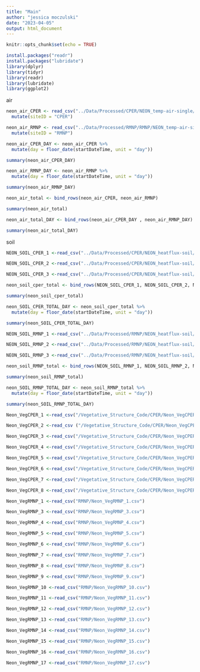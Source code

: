 ```yaml
---
title: "Main"
author: "jessica moczulski"
date: "2023-04-05"
output: html_document
---
```


```r
knitr::opts_chunk$set(echo = TRUE)
```

```r
install.packages("readr")
install.packages("lubridate")
library(dplyr)
library(tidyr)
library(readr) 
library(lubridate)
library(ggplot2)
```


air
```r
neon_air_CPER <- read_csv("../Data/Processed/CPER/NEON_temp-air-single/CPER_Sep_2017_Air_30min/NEON.D10.CPER.DP1.00002.001.000.030.030.SAAT_30min.2017-09.expanded.20221201T015159Z.csv") %>%
  mutate(siteID = "CPER")

neon_air_RMNP <- read_csv("../Data/Processed/RMNP/RMNP/NEON_temp-air-single/RMNP_Sep_2017_Air/NEON.D10.RMNP.DP1.00002.001.000.030.030.SAAT_30min.2017-09.basic.20221210T032125Z.csv") %>%
  mutate(siteID = "RMNP")
```

```r
neon_air_CPER_DAY <- neon_air_CPER %>%
  mutate(day = floor_date(startDateTime, unit = "day"))

summary(neon_air_CPER_DAY)

```
```r
neon_air_RMNP_DAY <- neon_air_RMNP %>%
  mutate(day = floor_date(startDateTime, unit = "day"))

summary(neon_air_RMNP_DAY)
```

```r
neon_air_total <- bind_rows(neon_air_CPER, neon_air_RMNP)

summary(neon_air_total)

```

```r
neon_air_total_DAY <- bind_rows(neon_air_CPER_DAY , neon_air_RMNP_DAY)

summary(neon_air_total_DAY)
```

soil
```r
NEON_SOIL_CPER_1 <-read_csv("../Data/Processed/CPER/NEON_heatflux-soil/NEON.D10.CPER.DP1.00040.001.2017-09.expanded.20230127T120753Z.RELEASE-2023/NEON.D10.CPER.DP1.00040.001.001.501.030.SHF_30min.2017-09.expanded.20221201T051650Z.csv")

NEON_SOIL_CPER_2 <-read_csv("../Data/Processed/CPER/NEON_heatflux-soil/NEON.D10.CPER.DP1.00040.001.2017-09.expanded.20230127T120753Z.RELEASE-2023/NEON.D10.CPER.DP1.00040.001.003.501.030.SHF_30min.2017-09.expanded.20221201T051650Z.csv")

NEON_SOIL_CPER_3 <-read_csv("../Data/Processed/CPER/NEON_heatflux-soil/NEON.D10.CPER.DP1.00040.001.2017-09.expanded.20230127T120753Z.RELEASE-2023/NEON.D10.CPER.DP1.00040.001.005.501.030.SHF_30min.2017-09.expanded.20221201T051650Z.csv")

```




```r

neon_soil_cper_total <- bind_rows(NEON_SOIL_CPER_1, NEON_SOIL_CPER_2, NEON_SOIL_CPER_3)

summary(neon_soil_cper_total)

```

```r

neon_SOIL_CPER_TOTAL_DAY <- neon_soil_cper_total %>%
  mutate(day = floor_date(startDateTime, unit = "day"))

summary(neon_SOIL_CPER_TOTAL_DAY)
```

```r
NEON_SOIL_RMNP_1 <-read_csv("../Data/Processed/RMNP/NEON_heatflux-soil/NEON.D10.RMNP.DP1.00040.001.2017-09.basic.20230127T120753Z.RELEASE-2023/NEON.D10.RMNP.DP1.00040.001.001.501.030.SHF_30min.2017-09.basic.20221210T040113Z.csv")

NEON_SOIL_RMNP_2 <-read_csv("../Data/Processed/RMNP/NEON_heatflux-soil/NEON.D10.RMNP.DP1.00040.001.2017-09.basic.20230127T120753Z.RELEASE-2023/NEON.D10.RMNP.DP1.00040.001.003.501.030.SHF_30min.2017-09.basic.20221210T040113Z.csv")

NEON_SOIL_RMNP_3 <-read_csv("../Data/Processed/RMNP/NEON_heatflux-soil/NEON.D10.RMNP.DP1.00040.001.2017-09.basic.20230127T120753Z.RELEASE-2023/NEON.D10.RMNP.DP1.00040.001.005.501.030.SHF_30min.2017-09.basic.20221210T040113Z.csv")
```



```r

neon_soil_RMNP_total <- bind_rows(NEON_SOIL_RMNP_1, NEON_SOIL_RMNP_2, NEON_SOIL_RMNP_3)

summary(neon_soil_RMNP_total)

```
```r

neon_SOIL_RMNP_TOTAL_DAY <- neon_soil_RMNP_total %>%
  mutate(day = floor_date(startDateTime, unit = "day"))

summary(neon_SOIL_RMNP_TOTAL_DAY)
```

```r

Neon_VegCPER_1 <-read_csv("/Vegetative_Structure_Code/CPER/Neon_VegCPER_1")  

Neon_VegCPER_2 <-read_csv ("/Vegetative_Structure_Code/CPER/Neon_VegCPER_2")

Neon_VegCPER_3 <-read_csv("/Vegetative_Structure_Code/CPER/Neon_VegCPER_3")

Neon_VegCPER_4 <-read_csv("/Vegetative_Structure_Code/CPER/Neon_VegCPER_4")

Neon_VegCPER_5 <-read_csv("/Vegetative_Structure_Code/CPER/Neon_VegCPER_5")

Neon_VegCPER_6 <-read_csv("/Vegetative_Structure_Code/CPER/Neon_VegCPER_6")

Neon_VegCPER_7 <-read_csv("/Vegetative_Structure_Code/CPER/Neon_VegCPER_7")

Neon_VegCPER_8 <-read_csv("/Vegetative_Structure_Code/CPER/Neon_VegCPER_8")

```

```r
Neon_VegRMNP_1 <-read_csv("RMNP/Neon_VegRMNP_1.csv")  

Neon_VegRMNP_3 <-read_csv("RMNP/Neon_VegRMNP_3.csv")

Neon_VegRMNP_4 <-read_csv("RMNP/Neon_VegRMNP_4.csv")

Neon_VegRMNP_5 <-read_csv("RMNP/Neon_VegRMNP_5.csv")

Neon_VegRMNP_6 <-read_csv("RMNP/Neon_VegRMNP_6.csv")

Neon_VegRMNP_7 <-read_csv("RMNP/Neon_VegRMNP_7.csv")

Neon_VegRMNP_8 <-read_csv("RMNP/Neon_VegRMNP_8.csv")

Neon_VegRMNP_9 <-read_csv("RMNP/Neon_VegRMNP_9.csv")

Neon_VegRMNP_10 <-read_csv("RMNP/Neon_VegRMNP_10.csv")

Neon_VegRMNP_11 <-read_csv("RMNP/Neon_VegRMNP_11.csv")

Neon_VegRMNP_12 <-read_csv("RMNP/Neon_VegRMNP_12.csv")

Neon_VegRMNP_13 <-read_csv("RMNP/Neon_VegRMNP_13.csv")

Neon_VegRMNP_14 <-read_csv("RMNP/Neon_VegRMNP_14.csv")

Neon_VegRMNP_15 <-read_csv("RMNP/Neon_VegRMNP_15.csv")

Neon_VegRMNP_16 <-read_csv("RMNP/Neon_VegRMNP_16.csv")

Neon_VegRMNP_17 <-read_csv("RMNP/Neon_VegRMNP_17.csv")

```

``` r

```

